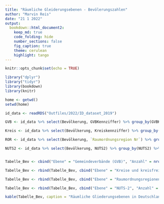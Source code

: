 ```yaml
---
title: "Räumliche Gleiderungsebenen - Bevölerungszahlen"
author: "Marvin Reis"
date: "21 1 2022"
output:
  bookdown::html_document2:
    keep_md: true
    code_folding: hide
    number_sections: false
    fig_caption: true
    theme: cerulean
    highlight: tango
---
```


```r
knitr::opts_chunk$set(echo = TRUE)
```

```r
library("dplyr")
library("tidyr")
library(bookdown)
library(knitr)

home <- getwd()
setwd(home)

id_data <- readRDS("Outfiles/2022/ID_dataset_2019")
```


```r
GVB <- id_data %>% select(Bevölkerung, GVBKennziffer) %>% group_by(GVBKennziffer) %>% mutate(Bev = sum(Bevölkerung)*100) %>% ungroup() %>% select(-Bevölkerung) %>% unique() %>% filter(Bev > 0)

Kreis <- id_data %>% select(Bevölkerung, Kreiskennziffer) %>% group_by(Kreiskennziffer) %>% mutate(Bev = sum(Bevölkerung)*100) %>% ungroup() %>% select(-Bevölkerung) %>% unique() %>% filter(Bev > 0)

ROR <- id_data %>% select(Bevölkerung, `Raumordnungsregion Nr`) %>% group_by(`Raumordnungsregion Nr`) %>% mutate(Bev = sum(Bevölkerung)*100) %>% ungroup() %>% select(-Bevölkerung) %>% unique() %>% filter(Bev > 0)

NUTS2 <- id_data %>% select(Bevölkerung, NUTS2) %>% group_by(NUTS2) %>% mutate(Bev = sum(Bevölkerung)*100) %>% ungroup() %>% select(-Bevölkerung) %>% unique() %>% filter(Bev > 0)


Tabelle_Bev <- cbind("Ebene" = "Gemeindeverbände (GVB)", "Anzahl" = nrow(GVB), "Mittlere Bevölkerungszahl" = round(mean(GVB$Bev)), "Minimum" = round(min(GVB$Bev)), "Maximum" = round(max(GVB$Bev)))

Tabelle_Bev <- rbind(Tabelle_Bev, cbind("Ebene" = "Kreise und kreisfreie Städte (Kreise)", "Anzahl" = nrow(Kreis), "Mittlere Bevölkerungszahl" = round(mean(Kreis$Bev)), "Minimum" = round(min(Kreis$Bev)), "Maximum" = round(max(Kreis$Bev))))

Tabelle_Bev <- rbind(Tabelle_Bev, cbind("Ebene" = "Raumordnungsregionen (ROR)", "Anzahl" = nrow(ROR), "Mittlere Bevölkerungszahl" = round(mean(ROR$Bev)), "Minimum" = round(min(ROR$Bev)), "Maximum" = round(max(ROR$Bev))))

Tabelle_Bev <- rbind(Tabelle_Bev, cbind("Ebene" = "NUTS-2", "Anzahl" = nrow(NUTS2), "Mittlere Bevölkerungszahl" = round(mean(NUTS2$Bev)), "Minimum" = round(min(NUTS2$Bev)), "Maximum" = round(max(NUTS2$Bev))))

kable(Tabelle_Bev, caption = "Räumliche Gliederungsebenen in Deutschland und ihre Bevölkerungszahlen")
```